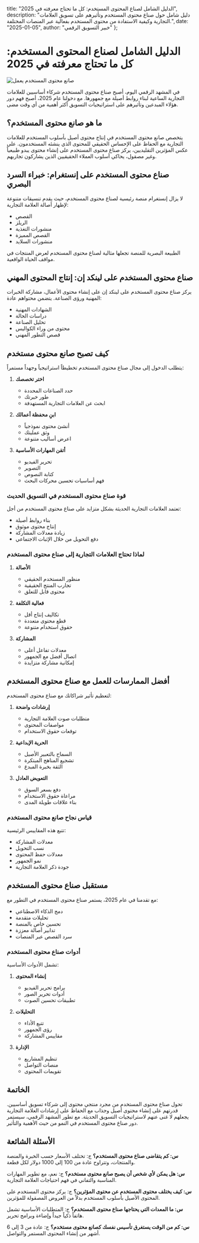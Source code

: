   title: "الدليل الشامل لصناع المحتوى المستخدم: كل ما تحتاج معرفته في 2025",
  description: "دليل شامل حول صناع محتوى المستخدم وتأثيرهم على تسويق العلامات التجارية وكيفية الاستفادة من محتوى المستخدم بفعالية عبر المنصات المختلفة.",
  date: "2025-01-05",
  author: "خبير التسويق الرقمي"
};

# الدليل الشامل لصناع المحتوى المستخدم: كل ما تحتاج معرفته في 2025

![صانع محتوى المستخدم يعمل](/images/blog-posts/ugc-creator-2025.jpeg)

في المشهد الرقمي اليوم، أصبح صناع محتوى المستخدم شركاء أساسيين للعلامات التجارية الساعية لبناء روابط أصيلة مع جمهورها. مع دخولنا عام 2025، أصبح فهم دور هؤلاء المبدعين وتأثيرهم على استراتيجيات التسويق أكثر أهمية من أي وقت مضى.

## ما هو صانع محتوى المستخدم؟

يتخصص صانع محتوى المستخدم في إنتاج محتوى أصيل بأسلوب المستخدم للعلامات التجارية مع الحفاظ على الإحساس الحقيقي للمحتوى الذي ينشئه المستخدمون. على عكس المؤثرين التقليديين، يركز صناع محتوى المستخدم على إنشاء محتوى يبدو طبيعياً وغير مصقول، يحاكي أسلوب العملاء الحقيقيين الذين يشاركون تجاربهم.

## صناع محتوى المستخدم على إنستغرام: خبراء السرد البصري

لا يزال إنستغرام منصة رئيسية لصناع محتوى المستخدم، حيث يقدم تنسيقات متنوعة لإظهار أصالة العلامة التجارية:

- القصص
- الريلز
- منشورات التغذية
- القصص المميزة
- منشورات السلايد

الطبيعة البصرية للمنصة تجعلها مثالية لصناع محتوى المستخدم لعرض المنتجات في مواقف الحياة الواقعية.

## صناع محتوى المستخدم على لينكد إن: إنتاج المحتوى المهني

يركز صناع محتوى المستخدم على لينكد إن على إنشاء محتوى الأعمال، مشاركة الخبرات المهنية ورؤى الصناعة. يتضمن محتواهم عادة:

- الشهادات المهنية
- دراسات الحالة
- تحليل الصناعة
- محتوى من وراء الكواليس
- قصص التطور المهني

## كيف تصبح صانع محتوى مستخدم

يتطلب الدخول إلى مجال صناع محتوى المستخدم تخطيطاً استراتيجياً وجهداً مستمراً:

1. **اختر تخصصك**
   - حدد الصناعات المحددة
   - طور خبرتك
   - ابحث عن العلامات التجارية المستهدفة

2. **ابنِ محفظة أعمالك**
   - أنشئ محتوى نموذجياً
   - وثق عمليتك
   - اعرض أساليب متنوعة

3. **أتقن المهارات الأساسية**
   - تحرير الفيديو
   - التصوير
   - كتابة النصوص
   - فهم أساسيات تحسين محركات البحث

### قوة صناع محتوى المستخدم في التسويق الحديث

تعتمد العلامات التجارية الحديثة بشكل متزايد على صناع محتوى المستخدم من أجل:

- بناء روابط أصيلة
- إنتاج محتوى موثوق
- زيادة معدلات المشاركة
- دفع التحويل من خلال الإثبات الاجتماعي

### لماذا تحتاج العلامات التجارية إلى صناع محتوى المستخدم

1. **الأصالة**
   - منظور المستخدم الحقيقي
   - تجارب المنتج الحقيقية
   - محتوى قابل للتعلق

2. **فعالية التكلفة**
   - تكاليف إنتاج أقل
   - قطع محتوى متعددة
   - حقوق استخدام متنوعة

3. **المشاركة**
   - معدلات تفاعل أعلى
   - اتصال أفضل مع الجمهور
   - إمكانية مشاركة متزايدة

## أفضل الممارسات للعمل مع صناع محتوى المستخدم

لتعظيم تأثير شراكاتك مع صناع محتوى المستخدم:

1. **إرشادات واضحة**
   - متطلبات صوت العلامة التجارية
   - مواصفات المحتوى
   - توقعات حقوق الاستخدام

2. **الحرية الإبداعية**
   - السماح بالتعبير الأصيل
   - تشجيع المناهج المبتكرة
   - الثقة بخبرة المبدع

3. **التعويض العادل**
   - دفع بسعر السوق
   - مراعاة حقوق الاستخدام
   - بناء علاقات طويلة المدى

### قياس نجاح صانع محتوى المستخدم

تتبع هذه المقاييس الرئيسية:

- معدلات المشاركة
- نسب التحويل
- معدلات حفظ المحتوى
- نمو الجمهور
- جودة ذكر العلامة التجارية

## مستقبل صناع محتوى المستخدم

مع تقدمنا في عام 2025، يستمر صناع محتوى المستخدم في التطور مع:

- دمج الذكاء الاصطناعي
- تحليلات متقدمة
- تحسين خاص بالمنصة
- تدابير أصالة معززة
- سرد القصص عبر المنصات

### أدوات صناع محتوى المستخدم

تشمل الأدوات الأساسية:

1. **إنشاء المحتوى**
   - برامج تحرير الفيديو
   - أدوات تحرير الصور
   - تطبيقات تحسين الصوت

2. **التحليلات**
   - تتبع الأداء
   - رؤى الجمهور
   - مقاييس المشاركة

3. **الإدارة**
   - تنظيم المشاريع
   - منصات التواصل
   - تقويمات المحتوى

## الخاتمة

تحول صناع محتوى المستخدم من مجرد منتجي محتوى إلى شركاء تسويق أساسيين. قدرتهم على إنشاء محتوى أصيل وجذاب مع الحفاظ على إرشادات العلامة التجارية يجعلهم لا غنى عنهم لاستراتيجيات التسويق الحديثة. مع تطور المشهد الرقمي، سيستمر دور صناع محتوى المستخدم في النمو من حيث الأهمية والتأثير.

## الأسئلة الشائعة

**س: كم يتقاضى صناع محتوى المستخدم؟**
ج: تختلف الأسعار حسب الخبرة والمنصة والمنتجات، وتتراوح عادة من 100 إلى 1000 دولار لكل قطعة.

**س: هل يمكن لأي شخص أن يصبح صانع محتوى مستخدم؟**
ج: نعم، مع تطوير المهارات المناسبة والتفاني في فهم احتياجات العلامة التجارية.

**س: كيف يختلف محتوى المستخدم عن محتوى المؤثرين؟**
ج: يركز محتوى المستخدم على المحتوى الأصيل بأسلوب المستخدم بدلاً من العروض المصقولة للمؤثرين.

**س: ما المعدات التي يحتاجها صناع محتوى المستخدم؟**
ج: المتطلبات الأساسية تشمل هاتفاً ذكياً جيداً وإضاءة وبرامج تحرير.

**س: كم من الوقت يستغرق تأسيس نفسك كصانع محتوى مستخدم؟**
ج: عادة من 3 إلى 6 أشهر من إنشاء المحتوى المستمر والتواصل.